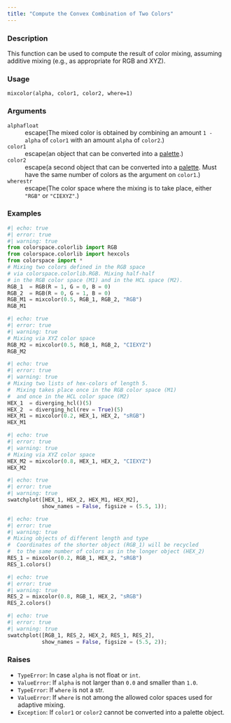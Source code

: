 ```yaml
---
title: "Compute the Convex Combination of Two Colors"
---
```


### Description

This function can be used to compute the result of color mixing, assuming
additive mixing (e.g., as appropriate for RGB and XYZ).

### Usage

<pre><code class='language-python'>mixcolor(alpha, color1, color2, where=1)</code></pre>

### Arguments

<dl class="pyp-list param-list">
  <dt style = "white-space: nowrap; font-family: monospace; vertical-align: top">
   <code id="colorspace.utils.mixcolor:alpha">alpha</code><code class="argument-class">float</code>
  </dt>
 <dd>escape(The mixed color is obtained by combining an amount
`1 - alpha` of `color1` with an amount `alpha` of `color2`.)</dd>
  <dt style = "white-space: nowrap; font-family: monospace; vertical-align: top">
   <code id="colorspace.utils.mixcolor:color1">color1</code>
  </dt>
 <dd>escape(an object that can be converted into a
[palette](colorspace.palettes.palette.qmd).)</dd>
  <dt style = "white-space: nowrap; font-family: monospace; vertical-align: top">
   <code id="colorspace.utils.mixcolor:color2">color2</code>
  </dt>
 <dd>escape(a second object that can be converted into a
[palette](colorspace.palettes.palette.qmd). Must have the same number
of colors as the argument on `color1`.)</dd>
  <dt style = "white-space: nowrap; font-family: monospace; vertical-align: top">
   <code id="colorspace.utils.mixcolor:where">where</code><code class="argument-class">str</code>
  </dt>
 <dd>escape(The color space where the mixing is to take place, either `"RGB"` or `"CIEXYZ"`.)</dd>
</dl>

### Examples

```python
#| echo: true
#| error: true
#| warning: true
from colorspace.colorlib import RGB
from colorspace.colorlib import hexcols
from colorspace import *
# Mixing two colors defined in the RGB space
# via colorspace.colorlib.RGB. Mixing half-half
# in the RGB color space (M1) and in the HCL space (M2).
RGB_1  = RGB(R = 1, G = 0, B = 0)
RGB_2  = RGB(R = 0, G = 1, B = 0)
RGB_M1 = mixcolor(0.5, RGB_1, RGB_2, "RGB")
RGB_M1
```

```python
#| echo: true
#| error: true
#| warning: true
# Mixing via XYZ color space
RGB_M2 = mixcolor(0.5, RGB_1, RGB_2, "CIEXYZ")
RGB_M2
```

```python
#| echo: true
#| error: true
#| warning: true
# Mixing two lists of hex-colors of length 5.
#  Mixing takes place once in the RGB color space (M1)
#  and once in the HCL color space (M2)
HEX_1  = diverging_hcl()(5)
HEX_2  = diverging_hcl(rev = True)(5)
HEX_M1 = mixcolor(0.2, HEX_1, HEX_2, "sRGB")
HEX_M1
```

```python
#| echo: true
#| error: true
#| warning: true
# Mixing via XYZ color space
HEX_M2 = mixcolor(0.8, HEX_1, HEX_2, "CIEXYZ")
HEX_M2
```

```python
#| echo: true
#| error: true
#| warning: true
swatchplot([HEX_1, HEX_2, HEX_M1, HEX_M2],
           show_names = False, figsize = (5.5, 1));
```

```python
#| echo: true
#| error: true
#| warning: true
# Mixing objects of different length and type
#  Coordinates of the shorter object (RGB_1) will be recycled
#  to the same number of colors as in the longer object (HEX_2)
RES_1 = mixcolor(0.2, RGB_1, HEX_2, "sRGB")
RES_1.colors()
```

```python
#| echo: true
#| error: true
#| warning: true
RES_2 = mixcolor(0.8, RGB_1, HEX_2, "sRGB")
RES_2.colors()
```

```python
#| echo: true
#| error: true
#| warning: true
swatchplot([RGB_1, RES_2, HEX_2, RES_1, RES_2],
           show_names = False, figsize = (5.5, 2));
```




### Raises

<ul class="python-raises">
<li><code class="text-warning">TypeError</code>: In case `alpha` is not float or `int`.
<li><code class="text-warning">ValueError</code>: If `alpha` is not larger than `0.0` and smaller than `1.0`.
<li><code class="text-warning">TypeError</code>: If `where` is not a str.
<li><code class="text-warning">ValueError</code>: If `where` is not among the allowed color spaces used for adaptive mixing.
<li><code class="text-warning">Exception</code>: If `color1` or `color2` cannot be converted into a palette object.
</ul>


